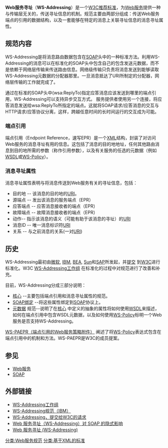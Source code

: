 '''Web服务寻址'''（'''WS-Addressing'''）是一个[[W3C推荐标准|W3C推荐标准]]，为[[Web服务|Web服务]]提供一种与传输层无关的，传送寻址信息的机制。规范主要由两部分组成：传送Web服务端点的引用的数据结构，以及一套能够在特定的消息上关联寻址信息的消息寻址属性。
== 规范内容 ==
WS-Addressing是将消息路由数据包含在[[SOAP|SOAP]]头中的一种标准方法。利用WS-Addressing的消息可以在标准化的SOAP头中包含自己的包含发送元数据，而不是依赖于网络层传输来传送路由信息。网络级传输只负责将消息发送到能够读取WS-Addressing元数据的分配器那里。一旦消息抵达了URI所制定的分配器，网络层传输的工作就完成了。

通过在标准的SOAP头中(wsa:ReplyTo)指定应答消息应该发送到哪里的端点引用，WS-Addressing可以支持异步交互方式。 服务提供者使用另一个连接，将应答消息发送给wsa:ReplyTo所指定的端点。这就将SOAP请求/应答消息的交互与HTTP请求/应答协议分离，这样，跨越任意时间的长时间运行的交互成为可能。

=== 端点引用 ===
端点引用（Endpoint Reference，速写EPR）是一个[[XML|XML]]结构，封装了对访问Web服务的消息寻址有用的信息。这包括了消息的目的地地址，任何其他路由消息到目的地所需的参数（称作引用参数），以及有关服务的任选的元数据（例如[[WSDL|WSDL]]或[[WS-Policy|WS-Policy]]）。

=== 消息寻址属性 ===
消息寻址属性表明与将消息传送到Web服务有关的寻址信息，包括：
*目的地 -- 该消息的目的地的[[统一资源标志符|URI]]。
*源端点 -- 发出该消息的服务端点（EPR）
*应答端点 -- 应答消息接收者的端点（EPR）
*故障端点 -- 故障消息接收者的端点（EPR）
*动作-- 指示该消息的语义（可能有助于该消息的寻址）的[[统一资源标志符|URI]]
*消息ID -- 唯一消息标识符[[统一资源标志符|URI]]
*关系 -- 与之前消息的关系(一对[[统一资源标志符|URI]])

== 历史 ==
WS-Addressing最初由[[微软|微软]], [[IBM|IBM]], [[BEA_Systems|BEA]], [[太阳微系统|Sun]]和[[SAP公司|SAP]]所发起，并[http://www.w3.org/Submission/2004/SUBM-ws-addressing-20040810/ 提交] {{Wayback|url=http://www.w3.org/Submission/2004/SUBM-ws-addressing-20040810/ |date=20220423083157 }}到[[W3C|W3C]]进行标准化。W3C [http://www.w3.org/2002/ws/addr/ WS-Addressing工作组] {{Wayback|url=http://www.w3.org/2002/ws/addr/ |date=20140330021956 }}在标准化的过程中对规范进行了改善和补充。

目前，WS-Addressing分成三部分说明：
*[http://www.w3.org/TR/ws-addr-core 核心] {{Wayback|url=http://www.w3.org/TR/ws-addr-core |date=20220425000447 }}--主要包括端点引用和消息寻址属性的规范。
*[http://www.w3.org/TR/ws-addr-soap SOAP绑定] {{Wayback|url=http://www.w3.org/TR/ws-addr-soap |date=20220423112903 }}--将这些属性绑定到[[SOAP|SOAP]]协议上。
*[http://www.w3.org/TR/2007/REC-ws-addr-metadata-20070904/ 元数据] {{Wayback|url=http://www.w3.org/TR/2007/REC-ws-addr-metadata-20070904/ |date=20220405071507 }}规范--说明了在[http://www.w3.org/TR/ws-addr-core 核心] {{Wayback|url=http://www.w3.org/TR/ws-addr-core |date=20220425000447 }}中定义的抽象的属性将如何使用[[WSDL|WSDL]]来描述，如何在端点引用中包含WSDL元数据，以及如何使用[[WS-Policy|WS-Policy]]标明一个Web服务是否支持WS-Addressing。

[http://www.w3.org/Submission/WS-PAEPR/ WS-PAEPR（端点引用的Web服务策略附件）] {{Wayback|url=http://www.w3.org/Submission/WS-PAEPR/ |date=20220122135641 }}阐述了将[[WS-Policy|WS-Policy]]表达式包含在端点引用中的机制和方法。WS-PAEPR是W3C的成员提案。

== 参见 ==
*[[Web服务|Web服务]]
*[[SOAP|SOAP]]

== 外部链接 ==
*[http://www.w3.org/2002/ws/addr/ WS-Addressing工作组] {{Wayback|url=http://www.w3.org/2002/ws/addr/ |date=20140330021956 }}
*[http://www-128.ibm.com/developerworks/library/specification/ws-add/ WS-Addressing规范（IBM）] {{Wayback|url=http://www-128.ibm.com/developerworks/library/specification/ws-add/ |date=20080609010316 }}
*[http://www.w3.org/Submission/2004/05/ WS-Addressing，提交给W3C的请求] {{Wayback|url=http://www.w3.org/Submission/2004/05/ |date=20211215192311 }}
*[http://www.ibm.com/developerworks/cn/webservices/ws-address.html Web 服务寻址（WS-Addressing）对 SOAP 的隐式影响] {{Wayback|url=http://www.ibm.com/developerworks/cn/webservices/ws-address.html |date=20160304085144 }}
*[http://msdn.microsoft.com/zh-cn/library/ms951233.aspx Web 服务寻址 (WS-Addressing) ] {{Wayback|url=http://msdn.microsoft.com/zh-cn/library/ms951233.aspx |date=20141226211944 }}

[[分类:Web服务规范|分类:Web服务规范]]
[[分类:基于XML的标准|分类:基于XML的标准]]